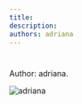 ```yaml
---
title: 
description:
authors: adriana
---
```


<style global jsx>{`
  img {
    aspect-ratio: 12/6.3;
    object-fit: contain;
  }
`}</style>

#

Author: adriana.

![adriana](/images/five-boro-bike-tour/adriana.jpg "adriana")